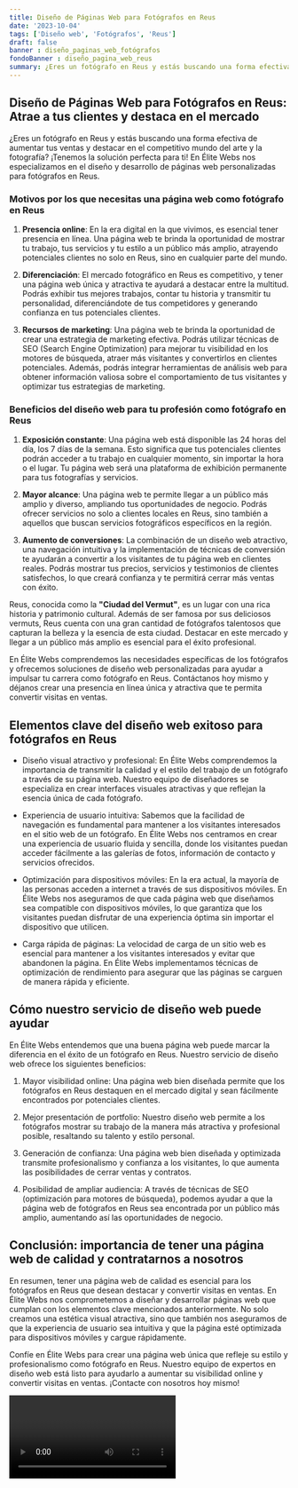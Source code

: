 ```yaml
---
title: Diseño de Páginas Web para Fotógrafos en Reus
date: '2023-10-04'
tags: ['Diseño web', 'Fotógrafos', 'Reus']
draft: false
banner : diseño_paginas_web_fotógrafos
fondoBanner : diseño_pagina_web_reus
summary: ¿Eres un fotógrafo en Reus y estás buscando una forma efectiva de aumentar tus ventas y destacar en el competitivo mundo del arte y la fotografía? ¡Tenemos la solución perfecta para ti! En Élite Webs nos especializamos en el diseño y desarrollo de páginas web personalizadas para fotógrafos en Reus.
---
```


## **Diseño de Páginas Web para Fotógrafos en Reus: Atrae a tus clientes y destaca en el mercado**

¿Eres un fotógrafo en Reus y estás buscando una forma efectiva de aumentar tus ventas y destacar en el competitivo mundo del arte y la fotografía? ¡Tenemos la solución perfecta para ti! En Élite Webs nos especializamos en el diseño y desarrollo de páginas web personalizadas para fotógrafos en Reus.

### Motivos por los que necesitas una página web como fotógrafo en Reus

1. **Presencia online**: En la era digital en la que vivimos, es esencial tener presencia en línea. Una página web te brinda la oportunidad de mostrar tu trabajo, tus servicios y tu estilo a un público más amplio, atrayendo potenciales clientes no solo en Reus, sino en cualquier parte del mundo.

2. **Diferenciación**: El mercado fotográfico en Reus es competitivo, y tener una página web única y atractiva te ayudará a destacar entre la multitud. Podrás exhibir tus mejores trabajos, contar tu historia y transmitir tu personalidad, diferenciándote de tus competidores y generando confianza en tus potenciales clientes.

3. **Recursos de marketing**: Una página web te brinda la oportunidad de crear una estrategia de marketing efectiva. Podrás utilizar técnicas de SEO (Search Engine Optimization) para mejorar tu visibilidad en los motores de búsqueda, atraer más visitantes y convertirlos en clientes potenciales. Además, podrás integrar herramientas de análisis web para obtener información valiosa sobre el comportamiento de tus visitantes y optimizar tus estrategias de marketing.

### Beneficios del diseño web para tu profesión como fotógrafo en Reus

1. **Exposición constante**: Una página web está disponible las 24 horas del día, los 7 días de la semana. Esto significa que tus potenciales clientes podrán acceder a tu trabajo en cualquier momento, sin importar la hora o el lugar. Tu página web será una plataforma de exhibición permanente para tus fotografías y servicios.

2. **Mayor alcance**: Una página web te permite llegar a un público más amplio y diverso, ampliando tus oportunidades de negocio. Podrás ofrecer servicios no solo a clientes locales en Reus, sino también a aquellos que buscan servicios fotográficos específicos en la región.

3. **Aumento de conversiones**: La combinación de un diseño web atractivo, una navegación intuitiva y la implementación de técnicas de conversión te ayudarán a convertir a los visitantes de tu página web en clientes reales. Podrás mostrar tus precios, servicios y testimonios de clientes satisfechos, lo que creará confianza y te permitirá cerrar más ventas con éxito.

Reus, conocida como la **"Ciudad del Vermut"**, es un lugar con una rica historia y patrimonio cultural. Además de ser famosa por sus deliciosos vermuts, Reus cuenta con una gran cantidad de fotógrafos talentosos que capturan la belleza y la esencia de esta ciudad. Destacar en este mercado y llegar a un público más amplio es esencial para el éxito profesional.

En Élite Webs comprendemos las necesidades específicas de los fotógrafos y ofrecemos soluciones de diseño web personalizadas para ayudar a impulsar tu carrera como fotógrafo en Reus. Contáctanos hoy mismo y déjanos crear una presencia en línea única y atractiva que te permita convertir visitas en ventas.

<GifSeo />

<Cta />

## Elementos clave del diseño web exitoso para fotógrafos en Reus

- Diseño visual atractivo y profesional: En Élite Webs comprendemos la importancia de transmitir la calidad y el estilo del trabajo de un fotógrafo a través de su página web. Nuestro equipo de diseñadores se especializa en crear interfaces visuales atractivas y que reflejan la esencia única de cada fotógrafo.

- Experiencia de usuario intuitiva: Sabemos que la facilidad de navegación es fundamental para mantener a los visitantes interesados en el sitio web de un fotógrafo. En Élite Webs nos centramos en crear una experiencia de usuario fluida y sencilla, donde los visitantes puedan acceder fácilmente a las galerías de fotos, información de contacto y servicios ofrecidos.

- Optimización para dispositivos móviles: En la era actual, la mayoría de las personas acceden a internet a través de sus dispositivos móviles. En Élite Webs nos aseguramos de que cada página web que diseñamos sea compatible con dispositivos móviles, lo que garantiza que los visitantes puedan disfrutar de una experiencia óptima sin importar el dispositivo que utilicen.

- Carga rápida de páginas: La velocidad de carga de un sitio web es esencial para mantener a los visitantes interesados y evitar que abandonen la página. En Élite Webs implementamos técnicas de optimización de rendimiento para asegurar que las páginas se carguen de manera rápida y eficiente.

## Cómo nuestro servicio de diseño web puede ayudar

En Élite Webs entendemos que una buena página web puede marcar la diferencia en el éxito de un fotógrafo en Reus. Nuestro servicio de diseño web ofrece los siguientes beneficios:

1. Mayor visibilidad online: Una página web bien diseñada permite que los fotógrafos en Reus destaquen en el mercado digital y sean fácilmente encontrados por potenciales clientes.

2. Mejor presentación de portfolio: Nuestro diseño web permite a los fotógrafos mostrar su trabajo de la manera más atractiva y profesional posible, resaltando su talento y estilo personal.

3. Generación de confianza: Una página web bien diseñada y optimizada transmite profesionalismo y confianza a los visitantes, lo que aumenta las posibilidades de cerrar ventas y contratos.

4. Posibilidad de ampliar audiencia: A través de técnicas de SEO (optimización para motores de búsqueda), podemos ayudar a que la página web de fotógrafos en Reus sea encontrada por un público más amplio, aumentando así las oportunidades de negocio.

## Conclusión: importancia de tener una página web de calidad y contratarnos a nosotros

En resumen, tener una página web de calidad es esencial para los fotógrafos en Reus que desean destacar y convertir visitas en ventas. En Élite Webs nos comprometemos a diseñar y desarrollar páginas web que cumplan con los elementos clave mencionados anteriormente. No solo creamos una estética visual atractiva, sino que también nos aseguramos de que la experiencia de usuario sea intuitiva y que la página esté optimizada para dispositivos móviles y cargue rápidamente.

Confíe en Élite Webs para crear una página web única que refleje su estilo y profesionalismo como fotógrafo en Reus. Nuestro equipo de expertos en diseño web está listo para ayudarlo a aumentar su visibilidad online y convertir visitas en ventas. ¡Contacte con nosotros hoy mismo!

<Video />

<CtaBot job='Fotógrafos' city='Reus'/>

<Gmaps query='Reus+españa+maps' />
